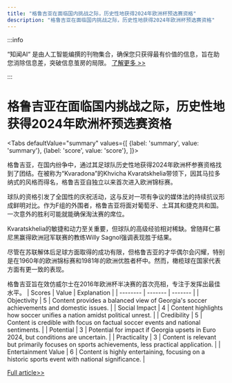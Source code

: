 ```yaml
---
title: "格鲁吉亚在面临国内挑战之际，历史性地获得2024年欧洲杯预选赛资格"
description: "格鲁吉亚在面临国内挑战之际，历史性地获得2024年欧洲杯预选赛资格"
---
```



:::info

“知闻AI“ 是由人工智能编撰的刊物集合，确保您只获得最有价值的信息，旨在助您消除信息差，突破信息茧房的局限。  [了解更多 >>](/)

:::

# 格鲁吉亚在面临国内挑战之际，历史性地获得2024年欧洲杯预选赛资格


<Tabs
	defaultValue="summary"
	values={[
	{label: 'summary', value: 'summary'},
	{label: 'score', value: 'score'},
]}>
<TabItem value="summary">


格鲁吉亚，在国内纷争中，通过其足球队历史性地获得2024年欧洲杯参赛资格找到了团结。在被称为“Kvaradona”的Khvicha Kvaratskhelia带领下，因其马拉多纳式的风格而得名，格鲁吉亚自独立以来首次进入欧洲锦标赛。

球队的资格引发了全国性的庆祝活动，这与反对一项有争议的媒体法的持续抗议形成鲜明对比。作为F组的外围者，格鲁吉亚将面对葡萄牙、土耳其和捷克共和国。一次意外的胜利可能就能确保淘汰赛的席位。

Kvaratskhelia的敏捷和动力至关重要，但球队的高级经验相对稀缺。曾随拜仁慕尼黑赢得欧洲冠军联赛的教练Willy Sagnol强调表现胜于结果。

尽管在苏联解体后足球方面取得的成功有限，但格鲁吉亚的才华偶尔会闪耀，特别是在1960年的欧洲锦标赛和1981年的欧洲优胜者杯中。然而，橄榄球在国家代表方面有更一致的表现。

格鲁吉亚旨在效仿威尔士在2016年欧洲杯半决赛的首次亮相，专注于发挥出最佳水平。
</TabItem>
<TabItem value="score">
	| Scores     | Value   | Explanation |
	| -------- | ------- | ------- |
	| Objectivity  | 5    | Content provides a balanced view of Georgia's soccer achievements and domestic issues.    |
	| Social Impact | 4     | Content highlights how soccer unifies a nation amidst political unrest.    |
	| Credibility    | 5    | Content is credible with focus on factual soccer events and national sentiments.    |
	| Potential    | 3    | Potential for impact if Georgia upsets in Euro 2024, but conditions are uncertain.    |
	| Practicality    | 3    | Content is relevant but primarily focuses on sports achievements, less practical application.    |
	| Entertainment Value    | 6    | Content is highly entertaining, focusing on a historic sports event with national significance.    |
</TabItem>
</Tabs>

[Full article>>](https://apnews.com/article/georgia-preview-euro-2024-kvaradona-protests-941c6a2579a9b6604d71b304ced60ab0)

